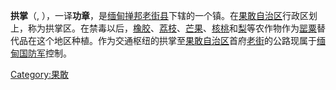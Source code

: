 '''拱掌'''（{{lang-my|ကုန်းကြမ်းမြို့နယ်}}, {{lang-en|Konkyan}}），一译'''功章'''，是[[缅甸|缅甸]][[掸邦|掸邦]][[老街县|老街县]]{{le|拱掌镇区|Konkyan Township}}下辖的一个镇。在[[果敢自治区|果敢自治区]]行政区划上，称为拱掌区。在禁毒以后，[[橡胶|橡胶]]、[[荔枝|荔枝]]、[[芒果|芒果]]、[[核桃|核桃]]和[[梨|梨]]等农作物作为[[罂粟|罂粟]]替代品在这个地区种植。作为交通枢纽的拱掌至[[果敢自治区|果敢自治区]]首府[[老街_(果敢)|老街]]的公路现属于[[缅甸国防军|缅甸国防军]]控制。

{{Myanmar-stub}}
[[Category:果敢|Category:果敢]]